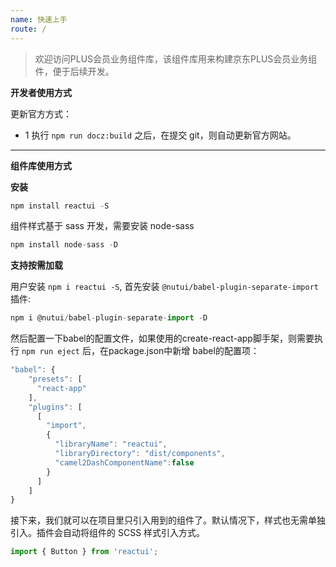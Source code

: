 ```yaml
---
name: 快速上手
route: /
---
```


> 欢迎访问PLUS会员业务组件库，该组件库用来构建京东PLUS会员业务组件，便于后续开发。


**开发者使用方式**

更新官方方式：

- 1 执行 `npm run docz:build` 之后，在提交 git，则自动更新官方网站。

---

**组件库使用方式**

**安装**

```js
npm install reactui -S
```

组件样式基于 sass 开发，需要安装 node-sass

```js
npm install node-sass -D
```


**支持按需加载**

用户安装 `npm i reactui -S`,
首先安装 `@nutui/babel-plugin-separate-import` 插件:

```js
npm i @nutui/babel-plugin-separate-import -D
```
然后配置一下babel的配置文件，如果使用的create-react-app脚手架，则需要执行 `npm run eject` 后，在package.json中新增 babel的配置项：

```js
"babel": {
    "presets": [
      "react-app"
    ],
    "plugins": [
      [
        "import",
        {
          "libraryName": "reactui",
          "libraryDirectory": "dist/components",
          "camel2DashComponentName":false
        }
      ]
    ]
}
```

接下来，我们就可以在项目里只引入用到的组件了。默认情况下，样式也无需单独引入。插件会自动将组件的 SCSS 样式引入方式。

```js
import { Button } from 'reactui';
```